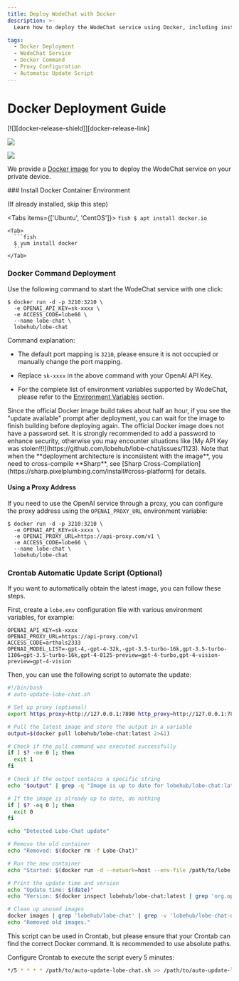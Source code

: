 ```yaml
---
title: Deploy WodeChat with Docker
description: >-
  Learn how to deploy the WodeChat service using Docker, including installation steps, command deployment, proxy configuration, and automatic update scripts.

tags:
  - Docker Deployment
  - WodeChat Service
  - Docker Command
  - Proxy Configuration
  - Automatic Update Script
---
```


# Docker Deployment Guide

<div style={{display:"flex", gap: 4}}>
  [![][docker-release-shield]][docker-release-link]

  [![][docker-size-shield]][docker-size-link]

  [![][docker-pulls-shield]][docker-pulls-link]
</div>

We provide a [Docker image][docker-release-link] for you to deploy the WodeChat service on your private device.

<Steps>
  ### Install Docker Container Environment

  (If already installed, skip this step)

  <Tabs items={['Ubuntu', 'CentOS']}>
    <Tab>
      ```fish
      $ apt install docker.io
      ```
    </Tab>

    <Tab>
      ```fish
      $ yum install docker
      ```
    </Tab>
  </Tabs>

  ### Docker Command Deployment

  Use the following command to start the WodeChat service with one click:

  ```fish
  $ docker run -d -p 3210:3210 \
    -e OPENAI_API_KEY=sk-xxxx \
    -e ACCESS_CODE=lobe66 \
    --name lobe-chat \
    lobehub/lobe-chat
  ```

  Command explanation:

  - The default port mapping is `3210`, please ensure it is not occupied or manually change the port mapping.

  - Replace `sk-xxxx` in the above command with your OpenAI API Key.

  - For the complete list of environment variables supported by WodeChat, please refer to the [Environment Variables](/docs/self-hosting/environment-variables) section.

  <Callout type="tip">
    Since the official Docker image build takes about half an hour, if you see the "update available"
    prompt after deployment, you can wait for the image to finish building before deploying again.
  </Callout>

  <Callout type="warning">
    The official Docker image does not have a password set. It is strongly recommended to add a
    password to enhance security, otherwise you may encounter situations like [My API Key was
    stolen!!!](https://github.com/lobehub/lobe-chat/issues/1123).
  </Callout>

  <Callout type="important">
    Note that when the **deployment architecture is inconsistent with the image**, you need to
    cross-compile **Sharp**, see [Sharp
    Cross-Compilation](https://sharp.pixelplumbing.com/install#cross-platform) for details.
  </Callout>

  #### Using a Proxy Address

  If you need to use the OpenAI service through a proxy, you can configure the proxy address using the `OPENAI_PROXY_URL` environment variable:

  ```fish
  $ docker run -d -p 3210:3210 \
    -e OPENAI_API_KEY=sk-xxxx \
    -e OPENAI_PROXY_URL=https://api-proxy.com/v1 \
    -e ACCESS_CODE=lobe66 \
    --name lobe-chat \
    lobehub/lobe-chat
  ```

  ### Crontab Automatic Update Script (Optional)

  If you want to automatically obtain the latest image, you can follow these steps.

  First, create a `lobe.env` configuration file with various environment variables, for example:

  ```env
  OPENAI_API_KEY=sk-xxxx
  OPENAI_PROXY_URL=https://api-proxy.com/v1
  ACCESS_CODE=arthals2333
  OPENAI_MODEL_LIST=-gpt-4,-gpt-4-32k,-gpt-3.5-turbo-16k,gpt-3.5-turbo-1106=gpt-3.5-turbo-16k,gpt-4-0125-preview=gpt-4-turbo,gpt-4-vision-preview=gpt-4-vision
  ```

  Then, you can use the following script to automate the update:

  ```bash
  #!/bin/bash
  # auto-update-lobe-chat.sh

  # Set up proxy (optional)
  export https_proxy=http://127.0.0.1:7890 http_proxy=http://127.0.0.1:7890 all_proxy=socks5://127.0.0.1:7890

  # Pull the latest image and store the output in a variable
  output=$(docker pull lobehub/lobe-chat:latest 2>&1)

  # Check if the pull command was executed successfully
  if [ $? -ne 0 ]; then
    exit 1
  fi

  # Check if the output contains a specific string
  echo "$output" | grep -q "Image is up to date for lobehub/lobe-chat:latest"

  # If the image is already up to date, do nothing
  if [ $? -eq 0 ]; then
    exit 0
  fi

  echo "Detected Lobe-Chat update"

  # Remove the old container
  echo "Removed: $(docker rm -f Lobe-Chat)"

  # Run the new container
  echo "Started: $(docker run -d --network=host --env-file /path/to/lobe.env --name=Lobe-Chat --restart=always lobehub/lobe-chat)"

  # Print the update time and version
  echo "Update time: $(date)"
  echo "Version: $(docker inspect lobehub/lobe-chat:latest | grep 'org.opencontainers.image.version' | awk -F'"' '{print $4}')"

  # Clean up unused images
  docker images | grep 'lobehub/lobe-chat' | grep -v 'lobehub/lobe-chat-database' | grep -v 'latest' | awk '{print $3}' | xargs -r docker rmi > /dev/null 2>&1
  echo "Removed old images."
  ```

  This script can be used in Crontab, but please ensure that your Crontab can find the correct Docker command. It is recommended to use absolute paths.

  Configure Crontab to execute the script every 5 minutes:

  ```bash
  */5 * * * * /path/to/auto-update-lobe-chat.sh >> /path/to/auto-update-lobe-chat.log 2>&1
  ```
</Steps>

[docker-pulls-link]: https://hub.docker.com/r/lobehub/lobe-chat
[docker-pulls-shield]: https://img.shields.io/docker/pulls/lobehub/lobe-chat?color=45cc11&labelColor=black&style=flat-square
[docker-release-link]: https://hub.docker.com/r/lobehub/lobe-chat
[docker-release-shield]: https://img.shields.io/docker/v/lobehub/lobe-chat?color=369eff&label=docker&labelColor=black&logo=docker&logoColor=white&style=flat-square
[docker-size-link]: https://hub.docker.com/r/lobehub/lobe-chat
[docker-size-shield]: https://img.shields.io/docker/image-size/lobehub/lobe-chat?color=369eff&labelColor=black&style=flat-square
